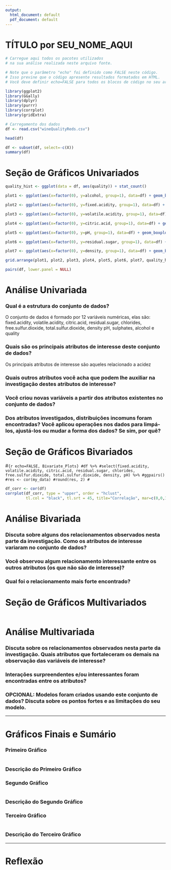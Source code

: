 ```yaml
---
output:
  html_document: default
  pdf_document: default
---
```

TÍTULO por SEU_NOME_AQUI
========================================================

```r
# Carregue aqui todos os pacotes utilizados 
# na sua análise realizada neste arquivo fonte.

# Note que o parâmetro "echo" foi definido como FALSE neste código.
# Isso previne que o código apresente resultados formatados em HTML.
# Você deve definir echo=FALSE para todos os blocos de código no seu arquivo.

library(ggplot2)
library(GGally)
library(dplyr)
library(purrr)
library(corrplot)
library(gridExtra)
```

```r
# Carregamento dos dados
df <- read.csv("wineQualityReds.csv")
```

```r
head(df)
```

```r
df <- subset(df, select=-c(X))
summary(df)
```

# Seção de Gráficos Univariados

```r
quality_hist <- ggplot(data = df, aes(quality)) + stat_count()

plot1 <- ggplot(aes(x=factor(0), y=alcohol, group=1), data=df) + geom_boxplot() + theme(axis.title.x=element_blank(), axis.text.x=element_blank(), axis.ticks.x=element_blank())

plot2 <- ggplot(aes(x=factor(0), y=fixed.acidity, group=1), data=df) + geom_boxplot() + theme(axis.title.x=element_blank(), axis.text.x=element_blank(), axis.ticks.x=element_blank())

plot3 <- ggplot(aes(x=factor(0), y=volatile.acidity, group=1), data=df) + geom_boxplot() + theme(axis.title.x=element_blank(), axis.text.x=element_blank(), axis.ticks.x=element_blank())

plot4 <- ggplot(aes(x=factor(0), y=citric.acid, group=1), data=df) + geom_boxplot() + theme(axis.title.x=element_blank(), axis.text.x=element_blank(), axis.ticks.x=element_blank())

plot5 <- ggplot(aes(x=factor(0), y=pH, group=1), data=df) + geom_boxplot() + theme(axis.title.x=element_blank(), axis.text.x=element_blank(), axis.ticks.x=element_blank())

plot6 <- ggplot(aes(x=factor(0), y=residual.sugar, group=1), data=df) + geom_boxplot() + theme(axis.title.x=element_blank(), axis.text.x=element_blank(), axis.ticks.x=element_blank())

plot7 <- ggplot(aes(x=factor(0), y=density, group=1), data=df) + geom_boxplot() + theme(axis.title.x=element_blank(), axis.text.x=element_blank(), axis.ticks.x=element_blank())

grid.arrange(plot1, plot2, plot3, plot4, plot5, plot6, plot7, quality_hist, ncol = 4)
```
```r
pairs(df, lower.panel = NULL)
```


# Análise Univariada

### Qual é a estrutura do conjunto de dados?

O conjunto de dados é formado por 12 variáveis numéricas, elas são: fixed.acidity, volatile.acidity, citric.acid, residual.sugar, chlorides, free.sulfur.dioxide, total.sulfur.dioxide, density pH, sulphates, alcohol e quality   

### Quais são os principais atributos de interesse deste conjunto de dados?

Os principais atributos de interesse são aqueles relacionado a acidez

### Quais outros atributos você acha que podem lhe auxiliar na investigação destes atributos de interesse?

### Você criou novas variáveis a partir dos atributos existentes no conjunto de dados?

### Dos atributos investigados, distribuições incomuns foram encontradas? Você aplicou operações nos dados para limpá-los, ajustá-los ou mudar a forma dos dados? Se sim, por quê?

# Seção de Gráficos Bivariados
#```{r echo=FALSE, Bivariate_Plots}
#df %>%
#select(fixed.acidity, volatile.acidity, citric.acid, residual.sugar, chlorides, free.sulfur.dioxide, total.sulfur.dioxide, density, pH) %>%
#ggpairs()
#res <- cor(my_data)
#round(res, 2)
#```
```r
df_corr <- cor(df)
corrplot(df_corr, type = "upper", order = "hclust", 
         tl.col = "black", tl.srt = 45, title="Correlação", mar=c(0,0,1,0))
```

# Análise Bivariada

### Discuta sobre alguns dos relacionamentos observados nesta parte da investigação. Como os atributos de interesse variaram no conjunto de dados?

### Você observou algum relacionamento interessante entre os outros atributos (os que não são de interesse)?

### Qual foi o relacionamento mais forte encontrado?




# Seção de Gráficos Multivariados

```r

```

# Análise Multivariada

### Discuta sobre os relacionamentos observados nesta parte da investigação. Quais atributos que fortaleceram os demais na observação das variáveis de interesse?

### Interações surpreendentes e/ou interessantes foram encontradas entre os atributos?

### OPCIONAL: Modelos foram criados usando este conjunto de dados? Discuta sobre os pontos fortes e as limitações do seu modelo.

------

# Gráficos Finais e Sumário

### Primeiro Gráfico
```r

```

### Descrição do Primeiro Gráfico


### Segundo Gráfico
```r

```

### Descrição do Segundo Gráfico


### Terceiro Gráfico
```r

```

### Descrição do Terceiro Gráfico

------

# Reflexão


